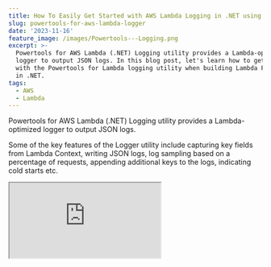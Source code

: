 ```yaml
---
title: How To Easily Get Started with AWS Lambda Logging in .NET using Powertools
slug: powertools-for-aws-lambda-logger
date: '2023-11-16'
feature_image: /images/Powertools---Logging.png
excerpt: >-
  Powertools for AWS Lambda (.NET) Logging utility provides a Lambda-optimized
  logger to output JSON logs. In this blog post, let's learn how to get started
  with the Powertools for Lambda logging utility when building Lambda Functions
  in .NET.
tags:
  - AWS
  - Lambda
---
```

Powertools for AWS Lambda (.NET) Logging utility provides a Lambda-optimized logger to output JSON logs.

Some of the key features of the Logger utility include capturing key fields from Lambda Context, writing JSON logs, log sampling based on a percentage of requests, appending additional keys to the logs, indicating cold starts etc.

<iframe src="https://www.youtube.com/embed/uQxAIYkdNFM?feature=oembed" />

In this blog post, let's learn how to get started with the Powertools for Lambda Logging utility when building Lambda Functions in .NET.

_This article is sponsored by AWS and is part of my_ [_AWS Series_](/tag/aws/)_._

## Setting Up AWS Powertools Lambda Logging Utility

[Powertools for AWS Lambda (.NET)](https://docs.powertools.aws.dev/lambda/dotnet/) is a suite of utilities for AWS Lambda functions to ease adopting best practices such as tracing, structured logging, custom metrics, and more.

To get started using the Powertools logging utility, you can install it as a NuGet package - `AWS.Lambda.Powertools.Logging`.

### Configuring Lambda Logging Properties

The Logging utility allows setting up a Friendly Service Name across all the logs written under one Lambda Function Handler.

This makes it easy to filter out logs based on your Lambda Handler if you have multiple functions running in the same account and logging into CloudWatch.

This is set either using an Environment Variable (`POWERTOOLS_SERVICE_NAME`) or using an `Logging` attribute on the Lambda Function Handler, as shown below.

```csharp
[Logging(LogEvent = true, Service = "GetWeather")]
public async Task<List<WeatherForecast>> GetWeather(
    APIGatewayHttpApiV2ProxyRequest request, ILambdaContext context)
{
 ...
}
```

Some other properties on the `Logging` attribute that affects all the logs written under the specified Function handler are as below.

-   **LogEvent** → Log incoming event (the first parameter input to the Function Handler is logged)
-   **CorrelationIdPath** → [JSON Pointer Expression](https://datatracker.ietf.org/doc/html/draft-ietf-appsawg-json-pointer-03) to property to use for correlating requests. This is particularly useful if you want to chain logs across multiple Function handlers/services for a single business use case. You can pass along a CorrelationId and use it to log across all services and use it to chain together the logs.
-   **LogLevel** → Minimum Log Level
-   **LoggerOutputCase** → SnakeCase (by default), CamelCase, PascalCase
-   **SamplingRate** → Dynamically set a percentage of requests to log at `DEBUG` level

You can also set some of these properties via environment variables [as listed here](https://docs.powertools.aws.dev/lambda/dotnet/core/logging/#full-list-of-environment-variables).

## Logging Using AWS Powetools Logger

To write a log statement you need an instance of `Microsoft.Extensions.Logging.ILogger`.

You can either use the various static methods on the `AWS.Lambda.Powertools.Logging.Logger` class or use the `Create` function on the same `Logger` class to create a new instance.

### Writing a Simple Log Statement

The below code shows examples of using both ways to log information statements.

```csharp
public Function() => _logger = Logger.Create<Function>();

[Logging(LogEvent = true, Service = "GetWeather", CorrelationIdPath = "/Headers/correlation-id")]
public async Task<List<WeatherForecast>> GetWeather(
    APIGatewayHttpApiV2ProxyRequest request, ILambdaC
{
    Logger.LogInformation("Getting Weather data");
    ...
    _logger.LogInformation("Retrieved weather data and processing");
    ...
}
```

Here's the sample log output from CloudWatch for the first log statement. This output uses the default log formatter. You can [write a custom Log Formatter](https://docs.powertools.aws.dev/lambda/dotnet/core/logging/#custom-log-formatter-bring-your-own-formatter) to change this default output format.

```json
{
    "cold_start": true,
    "xray_trace_id": "1-6553ccea-1bff54847c5e05d125ff4485",
    "correlation_id": "d09b4754-7f00-41cd-90ad-dd7e691d38b2",
    "city_name": "London",
    "function_name": "weathertest-LambdaEmptyFunction1FunctionGetWeather-zQceOL6olYxd",
    "function_version": "$LATEST",
    "function_memory_size": 256,
    "function_arn": "arn:aws:lambda:ap-southeast-2:189107071895:function:weathertest-LambdaEmptyFunction1FunctionGetWeather-zQceOL6olYxd",
    "function_request_id": "500290d6-dd74-40bd-b1fb-1307b16a919a",
    "timestamp": "2023-11-14T19:39:23.9003503Z",
    "level": "Information",
    "service": "GetWeather",
    "name": "LambdaEmptyFunction1.Function",
    "message": "Getting Weather data"
}
```

### Writing Parameterized log statements

All `LogXXX` statements support passing in parameterized log message templates.

```csharp
_logger.LogInformation(
    "Getting Weather Data for city {City}", new[] { cityName });
```

The above code specifies the `City` as a parametrized input and passes the `cityName` to replace it as an object array.

If you have more parameters in the log message template, you can pass in more parameters in the object array (in the same order).

However, note that when passing parameterized log message templates, these parameters are not listed as additional variables in the log output. At the time of writing, it only gets string replaced in the actual template and written to the output as shown below.

```json
{
    "cold_start": true,
    "xray_trace_id": "1-6553ccea-1bff54847c5e05d125ff4485",
    "correlation_id": "d09b4754-7f00-41cd-90ad-dd7e691d38b2",
    "function_name": "weathertest-LambdaEmptyFunction1FunctionGetWeather-zQceOL6olYxd",
    "function_version": "$LATEST",
    "function_memory_size": 256,
    "function_arn": "arn:aws:lambda:ap-southeast-2:189107071895:function:weathertest-LambdaEmptyFunction1FunctionGetWeather-zQceOL6olYxd",
    "function_request_id": "500290d6-dd74-40bd-b1fb-1307b16a919a",
    "timestamp": "2023-11-14T19:39:23.9006757Z",
    "level": "Information",
    "service": "GetWeather",
    "name": "LambdaEmptyFunction1.Function",
    "message": "Getting Weather Data for city London"
}
```

### Logging Additional Keys in Log Output

To log additional keys to the JSON log output you can either pass in an extra parameter to the `LogXXX` statement, which gets logged for that specific statement or use the `AppendKey(s)` function to append key/values to all subsequent log statements.

#### Passing Additional Properties For Each Log Statement

The below log statements pass in an `extraKeys` which is a Dictionary of key-value pairs, that will show up as additional properties on the log output.

```csharp
var extraKeys = new Dictionary<string, string>() {
    { "Count", results.Count.ToString() }, { "cityName", cityName } };
Logger.LogInformation(
    extraKeys,
    "Retrieved data for city {cityName} with count {Count}",
    new[] { cityName, results.Count.ToString() });
```

The log output for the above statement includes the properties Count and cityName passed in as extra key-values to be logged.

```json
{
    "cold_start": true,
    "xray_trace_id": "1-6553ccea-1bff54847c5e05d125ff4485",
    "correlation_id": "d09b4754-7f00-41cd-90ad-dd7e691d38b2",
    "city_name": "London",
    "function_name": "weathertest-LambdaEmptyFunction1FunctionGetWeather-zQceOL6olYxd",
    "function_version": "$LATEST",
    "function_memory_size": 256,
    "function_arn": "arn:aws:lambda:ap-southeast-2:189107071895:function:weathertest-LambdaEmptyFunction1FunctionGetWeather-zQceOL6olYxd",
    "function_request_id": "500290d6-dd74-40bd-b1fb-1307b16a919a",
    "count": 3,
    "timestamp": "2023-11-14T19:39:25.8604302Z",
    "level": "Information",
    "service": "GetWeather",
    "name": "AWS.Lambda.Powertools.Logging.Logger",
    "message": "Retrieved data for city London with count 3"
}
```

The ExtraKeys applies only to the current log statement and subsequent log entires will not have these additional keys if they are not passed to those explicitly.

#### Append Key(s) to all Log Statements

In certain cases we want a set of keys to be available for all log statements happening within a function or class. For example if the request is to get weather data for a specific City (name or id), we might want to know the City Name in all log statements.

In these cases, we can use the `AppendKey` functionality.

```csharp
_logger.AppendKey(nameof(cityName), cityName);
```

The above statement causes all log statements appearing after this statement to have the property `city_name` in that as a JSON attribute value.

#### Clearing Logger State

Depending on where the `ILogger` instance is created it might hold on to some of the additional state-level information getting added to it.

For example in the above scenario, since we `AppendKey` to the logger instance created in the function constructor, it will be available in the subsequent calls to the Lambda Function instance as well.

For values that are always appended, it will overwrite the value with the latest value and won't show up as any problems.

However, if you have keys that are conditionally appended to the logger state, we need to explicitly clear them, so that it does not linger on during the next lambda invocation.

In these cases, we can use the `ClearState` property set to true on the `Logging` attribute.

```chsarp
[Logging(LogEvent = true, Service = "GetWeather", CorrelationIdPath = "/Headers/correlation-id", ClearState = true)]
```

The `ClearState` attribute ensures to delete and reset the logger instance state for subsequent calls. This is required because of the way the Lambda Execution context works.

To learn more about Lambda Execution Context reuse, I highly recommend checking out my blog post on Why You Should Care About Lambda Lifecycle As A .NET Developer.

<BlogLink
  href="/blog/lambda-lifecycle-and-net/"
  title="Why You Should Care About Lambda Lifecycle As A .NET Developer?"
  description="The Lambda Lifecycle affects the way we write out Function code. Learn some of the dos and don’ts when building Lambda Functions in .NET because of how Lambda initializes the Function classes."
  authorImage="/images/logo-512x512-24.png"
  authorName="Rahul Nath"
  authorTitle="Rahul Pulikkot Nath"
  featureImage="/images/Lambda-Lifecycle-2.png"
/>

## Things to be aware of

At the time of writing this blog post, I noticed a couple of things that I think you need to be aware of

-   Any exceptions within the Logger class are currently bubbled up and cause the application to crash. I have raised an issue for this and you can [follow it up here.](https://github.com/aws-powertools/powertools-lambda-dotnet/issues/514#issuecomment-1811082716)
-   As called out earlier parameterized log message templates do not log out the parameters to the output. This however is the default behaviour in other popular logging frameworks. You can follow up on this [issue here](https://github.com/aws-powertools/powertools-lambda-dotnet/issues/496#issuecomment-1805945931).
